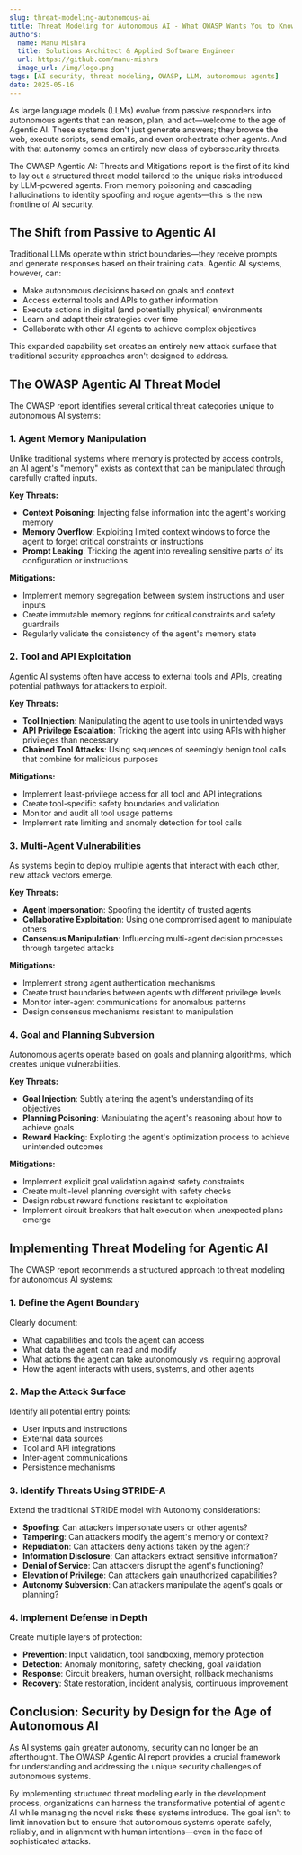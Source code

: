 ```yaml
---
slug: threat-modeling-autonomous-ai
title: Threat Modeling for Autonomous AI - What OWASP Wants You to Know
authors:
  name: Manu Mishra
  title: Solutions Architect & Applied Software Engineer
  url: https://github.com/manu-mishra
  image_url: /img/logo.png
tags: [AI security, threat modeling, OWASP, LLM, autonomous agents]
date: 2025-05-16
---
```


As large language models (LLMs) evolve from passive responders into autonomous agents that can reason, plan, and act—welcome to the age of Agentic AI. These systems don't just generate answers; they browse the web, execute scripts, send emails, and even orchestrate other agents. And with that autonomy comes an entirely new class of cybersecurity threats.

The OWASP Agentic AI: Threats and Mitigations report is the first of its kind to lay out a structured threat model tailored to the unique risks introduced by LLM-powered agents. From memory poisoning and cascading hallucinations to identity spoofing and rogue agents—this is the new frontline of AI security.

<!--truncate-->

## The Shift from Passive to Agentic AI

Traditional LLMs operate within strict boundaries—they receive prompts and generate responses based on their training data. Agentic AI systems, however, can:

- Make autonomous decisions based on goals and context
- Access external tools and APIs to gather information
- Execute actions in digital (and potentially physical) environments
- Learn and adapt their strategies over time
- Collaborate with other AI agents to achieve complex objectives

This expanded capability set creates an entirely new attack surface that traditional security approaches aren't designed to address.

## The OWASP Agentic AI Threat Model

The OWASP report identifies several critical threat categories unique to autonomous AI systems:

### 1. Agent Memory Manipulation

Unlike traditional systems where memory is protected by access controls, an AI agent's "memory" exists as context that can be manipulated through carefully crafted inputs.

**Key Threats:**
- **Context Poisoning**: Injecting false information into the agent's working memory
- **Memory Overflow**: Exploiting limited context windows to force the agent to forget critical constraints or instructions
- **Prompt Leaking**: Tricking the agent into revealing sensitive parts of its configuration or instructions

**Mitigations:**
- Implement memory segregation between system instructions and user inputs
- Create immutable memory regions for critical constraints and safety guardrails
- Regularly validate the consistency of the agent's memory state

### 2. Tool and API Exploitation

Agentic AI systems often have access to external tools and APIs, creating potential pathways for attackers to exploit.

**Key Threats:**
- **Tool Injection**: Manipulating the agent to use tools in unintended ways
- **API Privilege Escalation**: Tricking the agent into using APIs with higher privileges than necessary
- **Chained Tool Attacks**: Using sequences of seemingly benign tool calls that combine for malicious purposes

**Mitigations:**
- Implement least-privilege access for all tool and API integrations
- Create tool-specific safety boundaries and validation
- Monitor and audit all tool usage patterns
- Implement rate limiting and anomaly detection for tool calls

### 3. Multi-Agent Vulnerabilities

As systems begin to deploy multiple agents that interact with each other, new attack vectors emerge.

**Key Threats:**
- **Agent Impersonation**: Spoofing the identity of trusted agents
- **Collaborative Exploitation**: Using one compromised agent to manipulate others
- **Consensus Manipulation**: Influencing multi-agent decision processes through targeted attacks

**Mitigations:**
- Implement strong agent authentication mechanisms
- Create trust boundaries between agents with different privilege levels
- Monitor inter-agent communications for anomalous patterns
- Design consensus mechanisms resistant to manipulation

### 4. Goal and Planning Subversion

Autonomous agents operate based on goals and planning algorithms, which creates unique vulnerabilities.

**Key Threats:**
- **Goal Injection**: Subtly altering the agent's understanding of its objectives
- **Planning Poisoning**: Manipulating the agent's reasoning about how to achieve goals
- **Reward Hacking**: Exploiting the agent's optimization process to achieve unintended outcomes

**Mitigations:**
- Implement explicit goal validation against safety constraints
- Create multi-level planning oversight with safety checks
- Design robust reward functions resistant to exploitation
- Implement circuit breakers that halt execution when unexpected plans emerge

## Implementing Threat Modeling for Agentic AI

The OWASP report recommends a structured approach to threat modeling for autonomous AI systems:

### 1. Define the Agent Boundary

Clearly document:
- What capabilities and tools the agent can access
- What data the agent can read and modify
- What actions the agent can take autonomously vs. requiring approval
- How the agent interacts with users, systems, and other agents

### 2. Map the Attack Surface

Identify all potential entry points:
- User inputs and instructions
- External data sources
- Tool and API integrations
- Inter-agent communications
- Persistence mechanisms

### 3. Identify Threats Using STRIDE-A

Extend the traditional STRIDE model with Autonomy considerations:
- **Spoofing**: Can attackers impersonate users or other agents?
- **Tampering**: Can attackers modify the agent's memory or context?
- **Repudiation**: Can attackers deny actions taken by the agent?
- **Information Disclosure**: Can attackers extract sensitive information?
- **Denial of Service**: Can attackers disrupt the agent's functioning?
- **Elevation of Privilege**: Can attackers gain unauthorized capabilities?
- **Autonomy Subversion**: Can attackers manipulate the agent's goals or planning?

### 4. Implement Defense in Depth

Create multiple layers of protection:
- **Prevention**: Input validation, tool sandboxing, memory protection
- **Detection**: Anomaly monitoring, safety checking, goal validation
- **Response**: Circuit breakers, human oversight, rollback mechanisms
- **Recovery**: State restoration, incident analysis, continuous improvement

## Conclusion: Security by Design for the Age of Autonomous AI

As AI systems gain greater autonomy, security can no longer be an afterthought. The OWASP Agentic AI report provides a crucial framework for understanding and addressing the unique security challenges of autonomous systems.

By implementing structured threat modeling early in the development process, organizations can harness the transformative potential of agentic AI while managing the novel risks these systems introduce. The goal isn't to limit innovation but to ensure that autonomous systems operate safely, reliably, and in alignment with human intentions—even in the face of sophisticated attacks.
